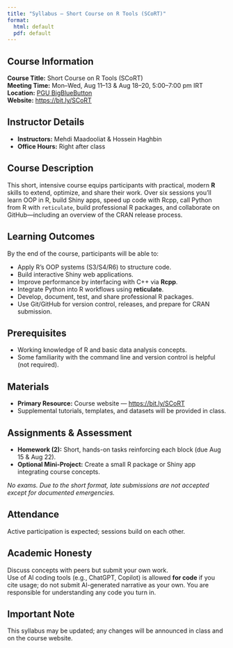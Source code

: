 ```yaml
---
title: "Syllabus – Short Course on R Tools (SCoRT)"
format:
  html: default
  pdf: default
---
```


## Course Information

**Course Title:** Short Course on R Tools (SCoRT)\
**Meeting Time:** Mon–Wed, Aug 11–13 & Aug 18–20, 5:00–7:00 pm IRT\
**Location:** [PGU BigBlueButton](https://meet.pgu.ac.ir/b/dat-ifq-ect-fjg)\
**Website:** <https://bit.ly/SCoRT>

## Instructor Details

-   **Instructors:** Mehdi Maadooliat & Hossein Haghbin\
-   **Office Hours:** Right after class

## Course Description

This short, intensive course equips participants with practical, modern **R** skills to extend, optimize, and share their work. Over six sessions you’ll learn OOP in R, build Shiny apps, speed up code with Rcpp, call Python from R with `reticulate`, build professional R packages, and collaborate on GitHub—including an overview of the CRAN release process.

## Learning Outcomes

By the end of the course, participants will be able to:

-   Apply R’s OOP systems (S3/S4/R6) to structure code.
-   Build interactive Shiny web applications.
-   Improve performance by interfacing with C++ via **Rcpp**.
-   Integrate Python into R workflows using **reticulate**.
-   Develop, document, test, and share professional R packages.
-   Use Git/GitHub for version control, releases, and prepare for CRAN submission.

## Prerequisites

-   Working knowledge of R and basic data analysis concepts.\
-   Some familiarity with the command line and version control is helpful (not required).

## Materials

-   **Primary Resource:** Course website — <https://bit.ly/SCoRT>\
-   Supplemental tutorials, templates, and datasets will be provided in class.

## Assignments & Assessment

-   **Homework (2):** Short, hands-on tasks reinforcing each block (due Aug 15 & Aug 22).\
-   **Optional Mini-Project:** Create a small R package or Shiny app integrating course concepts.

*No exams. Due to the short format, late submissions are not accepted except for documented emergencies.*

## Attendance

Active participation is expected; sessions build on each other.

## Academic Honesty

Discuss concepts with peers but submit your own work.\
Use of AI coding tools (e.g., ChatGPT, Copilot) is allowed **for code** if you cite usage; do not submit AI-generated narrative as your own. You are responsible for understanding any code you turn in.

## Important Note

This syllabus may be updated; any changes will be announced in class and on the course website.
